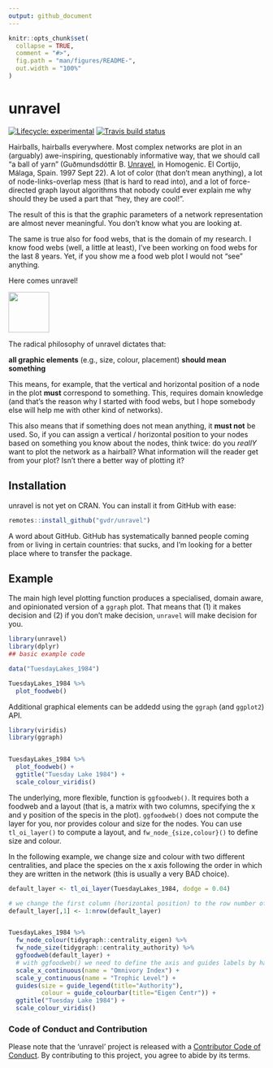 ```yaml
---
output: github_document
---
```


```r
knitr::opts_chunk$set(
  collapse = TRUE,
  comment = "#>",
  fig.path = "man/figures/README-",
  out.width = "100%"
)
```
# unravel

<!-- badges: start -->
[![Lifecycle: experimental](https://img.shields.io/badge/lifecycle-experimental-orange.svg)](https://www.tidyverse.org/lifecycle/#experimental)
[![Travis build status](https://travis-ci.org/gvdr/unravel.svg?branch=master)](https://travis-ci.org/gvdr/unravel)
<!-- badges: end -->

Hairballs, hairballs everywhere. Most complex networks are plot in an (arguably) awe-inspiring, questionably informative way, that we should call "a ball of yarn" (Guðmundsdóttir B. [Unravel](https://invidio.us/watch?v=WgBbJKiRxmc), in Homogenic. El Cortijo, Málaga, Spain. 1997 Sept 22). A lot of color (that don't mean anything), a lot of node-links-overlap mess (that is hard to read into), and a lot of force-directed graph layout algorithms that nobody could ever explain me why should they be used a part that "hey, they are cool!".

The result of this is that the graphic parameters of a network representation are almost never meaningful. You don't know what you are looking at.

The same is true also for food webs, that is the domain of my research. I know food webs (well, a little at least), I've been working on food webs for the last 8 years. Yet, if you show me a food web plot I would not "see" anything.

Here comes unravel!

<img src="man/figures/README-logo.png" height="80">

The radical philosophy of unravel dictates that:

**all graphic elements** (e.g., size, colour, placement) **should mean something**

This means, for example, that the vertical and horizontal position of a node in the plot **must** correspond to something. This, requires domain knowledge (and that's the reason why I started with food webs, but I hope somebody else will help me with other kind of networks).

This also means that if something does not mean anything, it **must not** be used. So, if you can assign a vertical / horizontal position to your nodes based on something you know about the nodes, think twice: do you *reallY* want to plot the network as a hairball? What information will the reader get from your plot? Isn't there a better way of plotting it?

## Installation

unravel is not yet on CRAN. You can install it from GitHub with ease:

```r
remotes::install_github("gvdr/unravel")
```

A word about GitHub. GitHub has systematically banned people coming from or living in certain countries: that sucks, and I'm looking for a better place where to transfer the package.

## Example

The main high level plotting function produces a specialised, domain aware, and opinionated version of a `ggraph` plot. That means that (1) it makes decision and (2) if you don't make decision, `unravel` will make decision for you.

```r
library(unravel)
library(dplyr)
## basic example code

data("TuesdayLakes_1984")

TuesdayLakes_1984 %>%
  plot_foodweb()
```

Additional graphical elements can be addedd using the `ggraph` (and `ggplot2`) API.

```r
library(viridis)
library(ggraph)


TuesdayLakes_1984 %>%
  plot_foodweb() +
  ggtitle("Tuesday Lake 1984") +
  scale_colour_viridis()
```

The underlying, more flexible, function is `ggfoodweb()`. It requires both a foodweb and a layout (that is, a matrix with two columns, specifying the x and y position of the specis in the plot). `ggfoodweb()` does not compute the layer for you, nor provides colour and size for the nodes. You can use `tl_oi_layer()` to compute a layout, and `fw_node_{size,colour}()` to define size and colour.

In the following example, we change size and colour with two different centralities, and place the species on the x axis following the order in which they are written in the network (this is usually a very BAD choice).

```r
default_layer <- tl_oi_layer(TuesdayLakes_1984, dodge = 0.04)

# we change the first column (horizontal position) to the row number of species
default_layer[,1] <- 1:nrow(default_layer) 


TuesdayLakes_1984 %>%
  fw_node_colour(tidygraph::centrality_eigen) %>%
  fw_node_size(tidygraph::centrality_authority) %>%
  ggfoodweb(default_layer) +
  # with ggfoodweb() we need to define the axis and guides labels by hand
  scale_x_continuous(name = "Omnivory Index") +
  scale_y_continuous(name = "Trophic Level") +
  guides(size = guide_legend(title="Authority"),
         colour = guide_colourbar(title="Eigen Centr")) +
  ggtitle("Tuesday Lake 1984") +
  scale_colour_viridis()
```

### Code of Conduct and Contribution

Please note that the 'unravel' project is released with a
[Contributor Code of Conduct](CODE_OF_CONDUCT.md).
By contributing to this project, you agree to abide by its terms.
